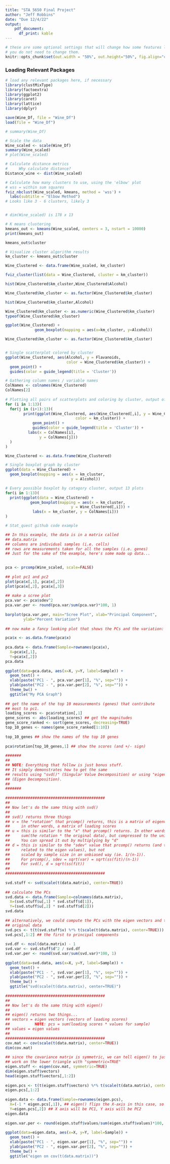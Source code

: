 ```yaml
---
title: "STA 5650 Final Project"
author: "Jeff Robbins"
date: "Due 12/4/22"
output:
    pdf_document:
      df_print: kable
---
```


```r
# these are some optional settings that will change how some features look
# you do not need to change them.
knitr::opts_chunk$set(out.width = "50%", out.height="50%", fig.align="center", warning=FALSE, message=FALSE)
```


### Loading Relevant Packages

```r
# load any relevant packages here, if necessary
library(clustMixType)
library(factoextra)
library(ggplot2)
library(caret)
library(lattice)
library(dplyr)
```


```r
save(Wine_Df, file = "Wine_Df")
load(file = "Wine_Df")

# summary(Wine_Df)

# Scale the data 
Wine_scaled <- scale(Wine_Df)
summary(Wine_scaled)
# plot(Wine_scaled)

```



```r


# Calculate distance metrics 
#     Why calculate distance?
Distance_wine <- dist(Wine_scaled)

# Calculate how many clusters to use, using the 'elbow' plot
# wss = within sum squares
fviz_nbclust(Wine_scaled, kmeans, method = 'wss') + 
  labs(subtitle = "Elbow Method")
# Looks like 3 - 6 clusters, likely 3


# dim(Wine_scaled) is 178 x 13

# K means clustering
kmeans_out <- kmeans(Wine_scaled, centers = 3, nstart = 10000)
print(kmeans_out)

kmeans_out$cluster

# Visualize cluster algorithm results
km_cluster <- kmeans_out$cluster

Wine_Clustered <- data.frame(Wine_scaled, km_cluster)

fviz_cluster(list(data = Wine_Clustered, cluster = km_cluster))

hist(Wine_Clustered$km_cluster,Wine_Clustered$Alcohol)

Wine_Clustered$km_cluster <- as.factor(Wine_Clustered$km_cluster)

hist(Wine_Clustered$km_cluster,Alcohol)

Wine_Clustered$km_cluster <- as.numeric(Wine_Clustered$km_cluster)
typeof(Wine_Clustered$km_cluster)

ggplot(Wine_Clustered) +
             geom_boxplot(mapping = aes(x=km_cluster, y=Alcohol))

Wine_Clustered$km_cluster <- as.factor(Wine_Clustered$km_cluster)


# Single scatterplot colored by cluster
ggplot(Wine_Clustered, aes(Alcohol, y = Flavanoids, 
                           color = Wine_Clustered$km_cluster)) + 
  geom_point() +
  guides(color = guide_legend(title = 'Cluster'))

# Gathering column names / variable names
ColNames <- colnames(Wine_Clustered)
ColNames[2]
  
# Plotting all pairs of scatterplots and coloring by cluster, output of 79 plots
for (i in 1:13)(
  for(j in (i+1):13)(
        print(ggplot(Wine_Clustered, aes(Wine_Clustered[,i], y = Wine_Clustered[,j], 
                               color = km_cluster)) + 
            geom_point() +
            guides(color = guide_legend(title = 'Cluster')) +
          labs(x = ColNames[i],
               y = ColNames[j]))
  )
)

Wine_Clustered <- as.data.frame(Wine_Clustered)

# Single boxplot graph by cluster
ggplot(data = Wine_Clustered) +
  geom_boxplot(mapping = aes(x = km_cluster, 
                             y = Alcohol))

# Every possible boxplot by catagory cluster, output 13 plots
for(i in 1:13)(
  print(ggplot(data = Wine_Clustered) +
           geom_boxplot(mapping = aes(x = km_cluster, 
                             y = Wine_Clustered[,i])) +
            labs(x = km_cluster, y = ColNames[i]))
)

```





```r
# Stat_quest github code example

## In this example, the data is in a matrix called
## data.matrix
## columns are individual samples (i.e. cells)
## rows are measurements taken for all the samples (i.e. genes)
## Just for the sake of the example, here's some made up data...

 
pca <- prcomp(Wine_scaled, scale=FALSE) 
 
## plot pc1 and pc2
plot(pca$x[,1], pca$x[,2])
plot(pca$x[,2], pca$x[,3])
 
## make a scree plot
pca.var <- pca$sdev^2
pca.var.per <- round(pca.var/sum(pca.var)*100, 1)
 
barplot(pca.var.per, main="Scree Plot", xlab="Principal Component", 
        ylab="Percent Variation")
 
## now make a fancy looking plot that shows the PCs and the variation:

pca$x <- as.data.frame(pca$x)
 
pca.data <- data.frame(Sample=rownames(pca$x),
  X=pca$x[,1],
  Y=pca$x[,2])
pca.data
 
ggplot(data=pca.data, aes(x=X, y=Y, label=Sample)) +
  geom_text() +
  xlab(paste("PC1 - ", pca.var.per[1], "%", sep="")) +
  ylab(paste("PC2 - ", pca.var.per[2], "%", sep="")) +
  theme_bw() +
  ggtitle("My PCA Graph")
 
## get the name of the top 10 measurements (genes) that contribute
## most to pc1.
loading_scores <- pca$rotation[,1]
gene_scores <- abs(loading_scores) ## get the magnitudes
gene_score_ranked <- sort(gene_scores, decreasing=TRUE)
top_10_genes <- names(gene_score_ranked[1:10])
 
top_10_genes ## show the names of the top 10 genes
 
pca$rotation[top_10_genes,1] ## show the scores (and +/- sign)
 
#######
##
## NOTE: Everything that follow is just bonus stuff.
## It simply demonstrates how to get the same
## results using "svd()" (Singular Value Decomposition) or using "eigen()"
## (Eigen Decomposition).
##
#######
 
############################################
##
## Now let's do the same thing with svd()
##
## svd() returns three things
## v = the "rotation" that prcomp() returns, this is a matrix of eigenvectors
##     in other words, a matrix of loading scores
## u = this is similar to the "x" that prcomp() returns. In other words,
##     sum(the rotation * the original data), but compressed to the unit vector
##     You can spread it out by multiplying by "d"
## d = this is similar to the "sdev" value that prcomp() returns (and thus
##     related to the eigen values), but not
##     scaled by sample size in an unbiased way (ie. 1/(n-1)).
##     For prcomp(), sdev = sqrt(var) = sqrt(ss(fit)/(n-1))
##     For svd(), d = sqrt(ss(fit))
##
############################################
 
svd.stuff <- svd(scale(t(data.matrix), center=TRUE))
 
## calculate the PCs
svd.data <- data.frame(Sample=colnames(data.matrix),
  X=(svd.stuff$u[,1] * svd.stuff$d[1]),
  Y=(svd.stuff$u[,2] * svd.stuff$d[2]))
svd.data
 
## alternatively, we could compute the PCs with the eigen vectors and the
## original data
svd.pcs <- t(t(svd.stuff$v) %*% t(scale(t(data.matrix), center=TRUE)))
svd.pcs[,1:2] ## the first to principal components
 
svd.df <- ncol(data.matrix) - 1
svd.var <- svd.stuff$d^2 / svd.df
svd.var.per <- round(svd.var/sum(svd.var)*100, 1)
 
ggplot(data=svd.data, aes(x=X, y=Y, label=Sample)) +
  geom_text() +
  xlab(paste("PC1 - ", svd.var.per[1], "%", sep="")) +
  ylab(paste("PC2 - ", svd.var.per[2], "%", sep="")) +
  theme_bw() +
  ggtitle("svd(scale(t(data.matrix), center=TRUE)")
 
############################################
##
## Now let's do the same thing with eigen()
##
## eigen() returns two things...
## vectors = eigen vectors (vectors of loading scores)
##           NOTE: pcs = sum(loading scores * values for sample)
## values = eigen values
##
############################################
cov.mat <- cov(scale(t(data.matrix), center=TRUE))
dim(cov.mat)
 
## since the covariance matrix is symmetric, we can tell eigen() to just
## work on the lower triangle with "symmetric=TRUE"
eigen.stuff <- eigen(cov.mat, symmetric=TRUE)
dim(eigen.stuff$vectors)
head(eigen.stuff$vectors[,1:2])
 
eigen.pcs <- t(t(eigen.stuff$vectors) %*% t(scale(t(data.matrix), center=TRUE)))
eigen.pcs[,1:2]
 
eigen.data <- data.frame(Sample=rownames(eigen.pcs),
  X=(-1 * eigen.pcs[,1]), ## eigen() flips the X-axis in this case, so we flip it back
  Y=eigen.pcs[,2]) ## X axis will be PC1, Y axis will be PC2
eigen.data
 
eigen.var.per <- round(eigen.stuff$values/sum(eigen.stuff$values)*100, 1)
 
ggplot(data=eigen.data, aes(x=X, y=Y, label=Sample)) +
  geom_text() +
  xlab(paste("PC1 - ", eigen.var.per[1], "%", sep="")) +
  ylab(paste("PC2 - ", eigen.var.per[2], "%", sep="")) +
  theme_bw() +
  ggtitle("eigen on cov(t(data.matrix))")


```


